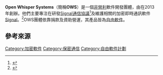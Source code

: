 {{Expand language|1=en|time=2022-01-26T05:52:16+00:00}}
{{NoteTA
|G1=IT
|G2=Communication
|1=zh-tw:行動應用程式; zh-hk:流動應用程式; zh-cn:移动应用程序;
}}
{{Infobox organization
| name                = Open Whisper Systems
| native_name         = 
| native_name_lang    = 
| named_after         = 
| image               = 
| image_size          = 
| alt                 = 
| caption             = 
| logo                = <!--- Open WhisperSystems logo.png --->
| logo_size           = 
| logo_alt            = 
| logo_caption        = 
| map                 = 
| map_size            = 
| map_alt             = 
| map_caption         = 
| map2                = 
| map2_size           = 
| map2_alt            = 
| map2_caption        = 
| abbreviation        = OWS
| motto               = 
| predecessor         = 
| merged              = 
| successor           = [[Signal基金會|Signal基金會]]
| formation           = {{start date|2013|01|21}}<ref name="welcome" />
| founder             = {{le|莫克西·馬林斯佩克|Moxie Marlinspike}}<ref name="mashable1" />
| founding_location   = 
| dissolved          = {{end date and age|2018|1|10}}<ref name="de">{{cite web |title=Signal Technology Foundation |url=https://opencorporates.com/companies/us_de/6703098 |website=OpenCorporates |publisher=Delaware Department of State: Division of Corporations |access-date=2019-02-13 |date=2018-07-15 |archive-date=2021-05-19 |archive-url=https://web.archive.org/web/20210519170937/https://opencorporates.com/companies/us_de/6703098 }}</ref>
| merger              = 
| type                = 
| tax_id              = <!-- or | vat_id = (for European organizations) -->
| registration_id     = <!-- for non-profit org -->
| status              = 
| purpose             = [[軟體開發|軟體開發]]<ref name="mashable1" />
| headquarters        = 
| location            = {{USA}}[[加利福尼亞州|加利福尼亞州]][[舊金山|舊金山]]<ref name="Lee-2016-06-22">{{cite web|last1=Lee|first1=Micah|title=Battle of the Secure Messaging Apps: How Signal Beats WhatsApp|url=https://theintercept.com/2016/06/22/battle-of-the-secure-messaging-apps-how-signal-beats-whatsapp/|website=The Intercept|publisher=First Look Media|access-date=2016-07-17|date=2016-06-22|archive-date=2017-02-19|archive-url=https://web.archive.org/web/20170219051224/https://theintercept.com/2016/06/22/battle-of-the-secure-messaging-apps-how-signal-beats-whatsapp/}}</ref>
| coords              = <!-- {{coord|LAT|LON|display=inline, title}} -->
| region              = 
| services            = 
| products            = [[Signal_(軟體)|Signal]]、[[Signal協議|Signal協議]]
| methods             = 
| fields              = [[自由及開放原始碼軟體|自由及開放原始碼軟體]]、[[密碼學|密碼學]]、[[行動應用程式|行動應用程式]]
| membership          = 
| membership_year     = 
| language            = 
| owner               = <!-- or | owners = -->
| sec_gen             = 
| leader_title        = 
| leader_name         = 
| leader_title2       = 
| leader_name2        = 
| leader_title3       = 
| leader_name3        = 
| leader_title4       = 
| leader_name4        = 
| board_of_directors  = 
| key_people          = 
| main_organ          = 
| parent_organization = 
| subsidiaries        = 
| secessions          = 
| affiliations        = 
| budget              = 
| budget_year         = 
| revenue             = 
| revenue_year        = 
| disbursements       = 
| expenses            = 
| expenses_year       = 
| endowment           = 
| staff               = 2－6<ref name="signal-foundation" /><ref name="Disrupt-2017-09-18">{{cite interview |last=Marlinspike |first=Moxie |interviewer=Devin Coldewey |title=Moxie Marlinspike: Trust No One |url=https://techcrunch.com/video/moxie-marlinspike-trust-no-one/59c00fe185eb426ac28d4eb4/ |at=3:50 |publisher=Oath Inc. |location=San Francisco, CA |date=2017-09-18 |work=TechCrunch Disrupt SF 2017 |access-date=2017-09-19 |archive-date=2018-02-23 |archive-url=https://web.archive.org/web/20180223174444/https://techcrunch.com/video/moxie-marlinspike-trust-no-one/59c00fe185eb426ac28d4eb4/ }}</ref>
| staff_year          = 
| volunteers          = 
| volunteers_year     = 
| slogan              = 
| mission             = 
| website             = {{URL|https://whispersystems.org/}}
| remarks             = 
| formerly            = 
| footnotes           = 
}}
'''Open Whisper Systems'''（簡稱'''OWS'''）是一個[[非營利|非營利]]軟件開發團體，由{{le|莫克西·馬林斯佩克|Moxie Marlinspike}}在2013年創辦。他們主要專注在研發[[Signal協議|Signal通信協議]]<ref>{{cite AV media |people=Perrin, Trevor |date=2015-06-09 |title=TextSecure Protocol: Present and Future |medium=Video |url=https://www.youtube.com/watch?v=7WnwSovjYMs |format= |time=0:21 |location= |publisher=NorthSec |id= |isbn= |oclc= |quote= |ref= |accessdate=2016-09-24 |archive-date=2019-02-17 |archive-url=https://web.archive.org/web/20190217115020/https://www.youtube.com/watch?v=7WnwSovjYMs |dead-url=no }}</ref>及維護相關的加密即時通訊軟件[[Signal_(軟件)|Signal]]。<ref>{{cite web|last1=Tung|first1=Liam|title=Snowden's preferred messaging app Signal comes to the desktop with Chrome|url=http://www.zdnet.com/article/snowdens-preferred-messaging-app-signal-comes-to-chrome/|website=ZDNet|publisher=CBS Interactive|accessdate=2016-04-09|date=2016-04-08|archive-date=2017-01-10|archive-url=https://web.archive.org/web/20170110223935/http://www.zdnet.com/article/snowdens-preferred-messaging-app-signal-comes-to-chrome/|dead-url=no}}</ref>OWS團體依靠捐款及資助營運，其產品皆為[[自由軟件|自由軟件]]。

==參考來源==
{{reflist|30em|refs=
<ref name="welcome">{{cite news |url=https://whispersystems.org/blog/welcome/ |title=A New Home |publisher=Open Whisper Systems |date=2013-01-21 |access-date=2014-03-01 |archive-date=2013-04-29 |archive-url=https://web.archive.org/web/20130429181434/https://whispersystems.org/blog/welcome/ |url-status=live }}</ref>

<ref name="mashable1">{{cite web|last1=Franceschi-Bicchierai|first1=Lorenzo|title=WhatsApp messages now have Snowden-approved encryption on Android|url=http://mashable.com/2014/11/18/whatsapp-encryption-textsecure/|publisher=Mashable|access-date=2015-01-23|date=2014-11-18|archive-date=2015-01-23|archive-url=https://web.archive.org/web/20150123050951/http://mashable.com/2014/11/18/whatsapp-encryption-textsecure/|url-status=live}}</ref>

<ref name="signal-foundation">{{cite web|last1=Marlinspike|first1=Moxie|last2=Acton|first2=Brian|title=Signal Foundation|url=https://signal.org/blog/signal-foundation/|website=Signal.org|access-date=2018-02-21|date=2018-02-21|archive-date=2020-02-16|archive-url=https://web.archive.org/web/20200216021349/https://signal.org/blog/signal-foundation/|url-status=live}}</ref>
}}

{{Computer-software-stub}}
[[Category:加密軟件|Category:加密軟件]]
[[Category:保密通信|Category:保密通信]]
[[Category:自由軟件計劃|Category:自由軟件計劃]]